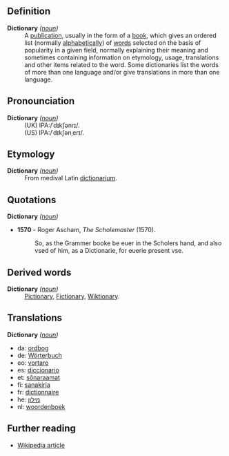 ==Definition==
;'''Dictionary''' ''([[noun]])''
: A [[publication]], usually in the form of a [[book]], which gives an ordered list (normally [[alphabetical]]ly) of [[word]]s selected on the basis of popularity in a given field, normally explaining their meaning and sometimes containing information on etymology, usage, translations and other items related to the word. Some dictionaries list the words of more than one language and/or give translations in more than one language.


==Pronounciation==
;'''Dictionary''' ''([[noun]])''
:(UK) IPA:/ˈdɪkʃənrɪ/. 
:(US) IPA:/ˈdɪkʃənˌerɪ/. 

==Etymology==
;'''Dictionary''' ''([[noun]])''
:From medival Latin [[dictionarium]].

==Quotations==
;'''Dictionary''' ''([[noun]])'' 
*'''1570''' - Roger Ascham, ''The Scholemaster'' (1570).
*:So, as the Grammer booke be euer in the Scholers hand, and also vsed of him, as a Dictionarie, for euerie present vse.

==Derived words==
;'''Dictionary''' ''([[noun]])'' 
:[[Pictionary]], [[Fictionary]], [[Wiktionary]].

==Translations==
;'''Dictionary''' ''([[noun]])''
*da: [[ordbog]]
*de: [[Wörterbuch]]
*eo: [[vortaro]]
*es: [[diccionario]]
*et: [[sõnaraamat]]
*fi: [[sanakirja]]
*fr: [[dictionnaire]]
*he: [[מילון]]
*nl: [[woordenboek]]

== Further reading ==
*[[en:Dictionary|Wikipedia article]]